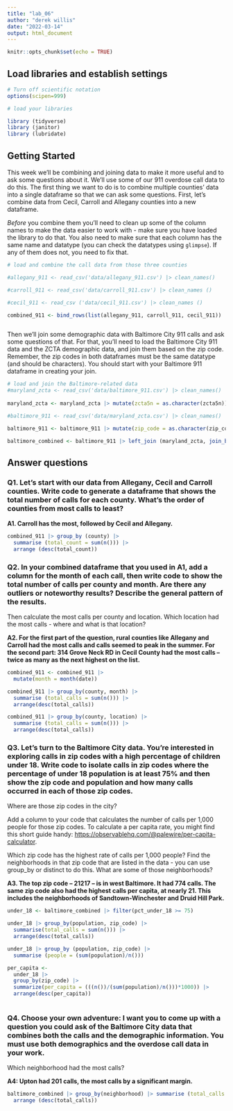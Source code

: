 ```yaml
---
title: "lab_06"
author: "derek willis"
date: "2022-03-14"
output: html_document
---
```


```r
knitr::opts_chunk$set(echo = TRUE)
```

## Load libraries and establish settings

```r
# Turn off scientific notation
options(scipen=999)

# load your libraries

library (tidyverse)
library (janitor)
library (lubridate)

```

## Getting Started

This week we'll be combining and joining data to make it more useful and to ask some questions about it. We'll use some of our 911 overdose call data to do this. The first thing we want to do is to combine multiple counties' data into a single dataframe so that we can ask some questions. First, let's combine data from Cecil, Carroll and Allegany counties into a new dataframe.

*Before* you combine them you'll need to clean up some of the column names to make the data easier to work with - make sure you have loaded the library to do that. You also need to make sure that each column has the same name and datatype (you can check the datatypes using `glimpse`). If any of them does not, you need to fix that.

```r
# load and combine the call data from those three counties

#allegany_911 <- read_csv('data/allegany_911.csv') |> clean_names()

#carroll_911 <- read_csv('data/carroll_911.csv') |> clean_names ()

#cecil_911 <- read_csv ('data/cecil_911.csv') |> clean_names ()

combined_911 <- bind_rows(list(allegany_911, carroll_911, cecil_911))



```

Then we'll join some demographic data with Baltimore City 911 calls and ask some questions of that. For that, you'll need to load the Baltimore City 911 data and the ZCTA demographic data, and join them based on the zip code. Remember, the zip codes in both dataframes must be the same datatype (and should be characters). You should start with your Baltimore 911 dataframe in creating your join.

```r
# load and join the Baltimore-related data
#maryland_zcta <- read_csv('data/baltimore_911.csv') |> clean_names() 
 
maryland_zcta <- maryland_zcta |> mutate(zcta5n = as.character(zcta5n))

#baltimore_911 <- read_csv('data/maryland_zcta.csv') |> clean_names()

baltimore_911 <- baltimore_911 |> mutate(zip_code = as.character(zip_code))
```

```r
baltimore_combined <- baltimore_911 |> left_join (maryland_zcta, join_by (zip_code == zcta5n))

```

## Answer questions

### Q1. Let's start with our data from Allegany, Cecil and Carroll counties. Write code to generate a dataframe that shows the total number of calls for each county. What's the order of counties from most calls to least?

**A1. Carroll has the most, followed by Cecil and Allegany.**

```r
combined_911 |> group_by (county) |>
  summarise (total_count = sum(n())) |> 
  arrange (desc(total_count))
```

### Q2. In your combined dataframe that you used in A1, add a column for the month of each call, then write code to show the total number of calls per county and month. Are there any outliers or noteworthy results? Describe the general pattern of the results.

Then calculate the most calls per county and location. Which location had the most calls - where and what is that location?

**A2. For the first part of the question, rural counties like Allegany and Carroll had the most calls and calls seemed to peak in the summer. For the second part: 314 Grove Neck RD in Cecil County had the most calls – twice as many as the next highest on the list.**

```r
combined_911 <- combined_911 |>
  mutate(month = month(date))

combined_911 |> group_by(county, month) |>
  summarise (total_calls = sum(n())) |>
  arrange(desc(total_calls))

combined_911 |> group_by(county, location) |>
  summarise (total_calls = sum(n())) |> 
  arrange(desc(total_calls))
```

### Q3. Let's turn to the Baltimore City data. You're interested in exploring calls in zip codes with a high percentage of children under 18. Write code to isolate calls in zip codes where the percentage of under 18 population is at least 75% and then show the zip code and population and how many calls occurred in each of those zip codes.

Where are those zip codes in the city?

Add a column to your code that calculates the number of calls per 1,000 people for those zip codes. To calculate a per capita rate, you might find this short guide handy: [https://observablehq.com/\@palewire/per-capita-calculator](https://observablehq.com/@palewire/per-capita-calculator){.uri}.

Which zip code has the highest rate of calls per 1,000 people? Find the neighborhoods in that zip code that are listed in the data - you can use group_by or distinct to do this. What are some of those neighborhoods?

**A3. The top zip code – 21217 – is in west Baltimore. It had 774 calls. The same zip code also had the highest calls per capita, at nearly 21. This includes the neighborhoods of Sandtown-Winchester and Druid Hill Park.**

```r
under_18 <- baltimore_combined |> filter(pct_under_18 >= 75)

under_18 |> group_by(population, zip_code) |>
  summarise(total_calls = sum(n())) |>
  arrange(desc(total_calls))

under_18 |> group_by (population, zip_code) |> 
  summarise (people = (sum(population)/n()))

per_capita <- 
  under_18 |>
  group_by(zip_code) |>
  summarize(per_capita = (((n())/(sum(population)/n()))*1000)) |>
  arrange(desc(per_capita))
 
```

### Q4. Choose your own adventure: I want you to come up with a question you could ask of the Baltimore City data that combines both the calls and the demographic information. You must use both demographics and the overdose call data in your work.

Which neighborhood had the most calls?

**A4: Upton had 201 calls, the most calls by a significant margin.**

```r

baltimore_combined |> group_by(neighborhood) |> summarise (total_calls = sum(n())) |>
  arrange (desc(total_calls))
```
